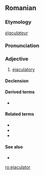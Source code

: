 ==Romanian==

===Etymology===
{{F.|ro}} ''[[éjaculateur]]''

===Pronunciation===
{{IPA|[e.ʒa.ku.la'tor]|lang=ro}}

===Adjective===
{{ro-adj|3}}

# [[ejaculatory]]

====Declension====
{{ro-adj-3-tor|ejacula}}

====Derived terms====
* {{l|ro|preejaculator}}

====Related terms====
* {{l|ro|ejacula|a ejacula}}
* {{l|ro|ejaculare}}
* {{l|ro|ejaculaţie}}

====See also====
* {{l|ro|lichid preejaculator}}

[[ro:ejaculator]]